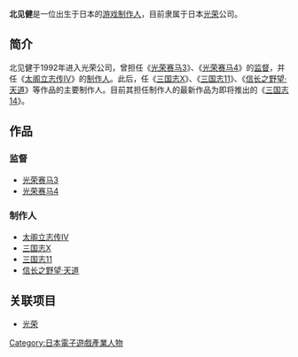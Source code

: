 {{unreferenced|time=2011-09-18T09:58:18+00:00}}
{{Japanese|japanese=北見 健|kana=きたみ けん|romaji=Kitami Ken}}

'''北见健'''是一位出生于日本的[[游戏制作人|游戏制作人]]，目前隶属于日本[[光荣|光荣]]公司。

== 简介 ==
北见健于1992年进入光荣公司，曾担任《[[光荣赛马3|光荣赛马3]]》、《[[光荣赛马4|光荣赛马4]]》的[[监督|监督]]，并任《[[太阁立志传IV|太阁立志传IV]]》的[[制作人|制作人]]。此后，任《[[三国志X|三国志X]]》、《[[三国志11|三国志11]]》、《[[信长之野望·天道|信长之野望·天道]]》等作品的主要制作人。目前其担任制作人的最新作品为即将推出的《[[三国志14|三国志14]]》。

== 作品 ==

=== 监督 ===
* [[光荣赛马3|光荣赛马3]]
* [[光荣赛马4|光荣赛马4]]

=== 制作人 ===
* [[太阁立志传IV|太阁立志传IV]]
* [[三国志X|三国志X]]
* [[三国志11|三国志11]]
* [[信长之野望·天道|信长之野望·天道]]

== 关联项目 ==
* [[光荣|光荣]]

{{DEFAULTSORT:Kitami Ken}}
[[Category:日本電子遊戲產業人物|Category:日本電子遊戲產業人物]]